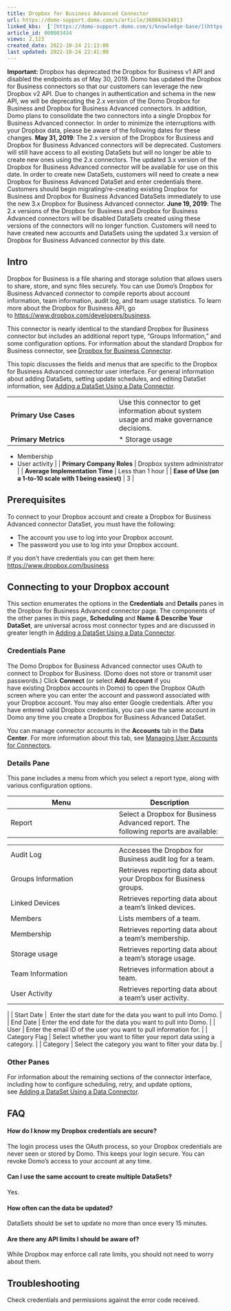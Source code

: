 ```yaml
---
title: Dropbox for Business Advanced Connector
url: https://domo-support.domo.com/s/article/360043434813
linked_kbs:  ['[https://domo-support.domo.com/s/knowledge-base/](https://domo-support.domo.com/s/knowledge-base/)', '[https://domo-support.domo.com/s/](https://domo-support.domo.com/s/)', '[https://domo-support.domo.com/s/topic/0TO5w000000ZammGAC](https://domo-support.domo.com/s/topic/0TO5w000000ZammGAC)', '[https://domo-support.domo.com/s/topic/0TO5w000000ZanLGAS](https://domo-support.domo.com/s/topic/0TO5w000000ZanLGAS)', '[https://domo-support.domo.com/s/topic/0TO5w000000ZaoQGAS](https://domo-support.domo.com/s/topic/0TO5w000000ZaoQGAS)', '[https://domo-support.domo.com/s/article/360042930214](https://domo-support.domo.com/s/article/360042930214)', '[https://domo-support.domo.com/s/article/360042926274](https://domo-support.domo.com/s/article/360042926274)', '[https://domo-support.domo.com/s/article/360042926054](https://domo-support.domo.com/s/article/360042926054)', '[https://domo-support.domo.com/s/article/360043434813](https://domo-support.domo.com/s/article/360043434813)', '[https://domo-support.domo.com/s/topic/0TO5w000000ZaoQGAS/api-connectors](https://domo-support.domo.com/s/topic/0TO5w000000ZaoQGAS/api-connectors)', '[https://domo-support.domo.com/s/article/360043429933](https://domo-support.domo.com/s/article/360043429933)', '[https://domo-support.domo.com/s/article/360043429953](https://domo-support.domo.com/s/article/360043429953)', '[https://domo-support.domo.com/s/article/360042925494](https://domo-support.domo.com/s/article/360042925494)', '[https://domo-support.domo.com/s/article/360043429913](https://domo-support.domo.com/s/article/360043429913)', '[https://domo-support.domo.com/s/article/4408174643607](https://domo-support.domo.com/s/article/4408174643607)', '[https://domo-support.domo.com/s/login/](https://domo-support.domo.com/s/login/)']
article_id: 000003434
views: 2,123
created_date: 2022-10-24 21:13:00
last updated: 2022-10-24 22:41:00
---
```






 

**Important:** Dropbox has deprecated the Dropbox for Business v1 API and disabled the endpoints as of May 30, 2019. Domo has updated the Dropbox for Business connectors so that our customers can leverage the new Dropbox v2 API. Due to changes in authentication and schema in the new API, we will be deprecating the 2.x version of the Domo Dropbox for Business and Dropbox for Business Advanced connectors. In addition, Domo plans to consolidate the two connectors into a single Dropbox for Business Advanced connector. In order to minimize the interruptions with your Dropbox data, please be aware of the following dates for these changes.
**May 31, 2019**: The 2.x version of the Dropbox for Business and Dropbox for Business Advanced connectors will be deprecated. Customers will still have access to all existing DataSets but will no longer be able to create new ones using the 2.x connectors. The updated 3.x version of the Dropbox for Business Advanced connector will be available for use on this date. In order to create new DataSets, customers will need to create a new Dropbox for Business Advanced DataSet and enter credentials there. Customers should begin migrating/re-creating existing Dropbox for Business and Dropbox for Business Advanced DataSets immediately to use the new 3.x Dropbox for Business Advanced connector.
**June 19, 2019**: The 2.x versions of the Dropbox for Business and Dropbox for Business Advanced connectors will be disabled DataSets created using these versions of the connectors will no longer function. Customers will need to have created new accounts and DataSets using the updated 3.x version of Dropbox for Business Advanced connector by this date.



Intro
-----


Dropbox for Business is a file sharing and storage solution that allows users to share, store, and sync files securely. You can use Domo's Dropbox for Business Advanced connector to compile reports about account information, team information, audit log, and team usage statistics. To learn more about the Dropbox for Business API, go to <https://www.dropbox.com/developers/business>.


This connector is nearly identical to the standard Dropbox for Business connector but includes an additional report type, "Groups Information," and some configuration options. For information about the standard Dropbox for Business connector, see [Dropbox for Business Connector](/s/article/360042930214 "Dropbox for Business Connector").


This topic discusses the fields and menus that are specific to the Dropbox for Business Advanced connector user interface. For general information about adding DataSets, setting update schedules, and editing DataSet information, see [Adding a DataSet Using a Data Connector](/s/article/360042926274 "Adding a DataSet Using a Data Connector").




|  |  |
| --- | --- |
| **Primary Use Cases** | Use this connector to get information about system usage and make governance decisions. |
| **Primary Metrics** | * Storage usage
* Membership
* User activity
 |
| **Primary Company Roles** | Dropbox system administrator |
| **Average Implementation Time** | Less than 1 hour |
| **Ease of Use (on a 1-to-10 scale with 1 being easiest)** | 3 |


Prerequisites
-------------


To connect to your Dropbox account and create a Dropbox for Business Advanced connector DataSet, you must have the following:


* The account you use to log into your Dropbox account.
* The password you use to log into your Dropbox account.


If you don't have credentials you can get them here: [https://www.dropbox.com/business](https://www.dropbox.com/business "https://www.dropbox.com/business")


Connecting to your Dropbox account
----------------------------------


This section enumerates the options in the **Credentials** and **Details** panes in the Dropbox for Business Advanced connector page. The components of the other panes in this page, **Scheduling** and **Name & Describe Your DataSet**, are universal across most connector types and are discussed in greater length in [Adding a DataSet Using a Data Connector](/s/article/360042926274 "Adding a DataSet Using a Data Connector").


### Credentials Pane


The Domo Dropbox for Business Advanced connector uses OAuth to connect to Dropbox for Business. (Domo does not store or transmit user passwords.) Click **Connect** (or select **Add Account** if you have existing Dropbox accounts in Domo) to open the Dropbox OAuth screen where you can enter the account and password associated with your Dropbox account. You may also enter Google credentials. After you have entered valid Dropbox credentials, you can use the same account in Domo any time you create a Dropbox for Business Advanced DataSet.


You can manage connector accounts in the **Accounts** tab in the **Data Center**. For more information about this tab, see [Managing User Accounts for Connectors](/s/article/360042926054 "Managing User Accounts for Connectors").


### Details Pane


This pane includes a menu from which you select a report type, along with various configuration options. 




| Menu | Description |
| --- | --- |
| Report | Select a Dropbox for Business Advanced report. The following reports are available:

|  |  |
| --- | --- |
| Audit Log | Accesses the Dropbox for Business audit log for a team. |
| Groups Information | Retrieves reporting data about your Dropbox for Business groups. |
| Linked Devices | Retrieves reporting data about a team's linked devices. |
| Members | Lists members of a team. |
| Membership | Retrieves reporting data about a team's membership. |
| Storage usage | Retrieves reporting data about a team's storage usage. |
| Team Information | Retrieves information about a team. |
| User Activity | Retrieves reporting data about a team's user activity. |

 |
| Start Date |  Enter the start date for the data you want to pull into Domo. |
| End Date | Enter the end date for the data you want to pull into Domo. |
| User | Enter the email ID of the user you want to pull information for. |
| Category Flag | Select whether you want to filter your report data using a category. |
| Category | Select the category you want to filter your data by. |


### Other Panes


For information about the remaining sections of the connector interface, including how to configure scheduling, retry, and update options, see [Adding a DataSet Using a Data Connector](/s/article/360042926274).


FAQ
---


#### How do I know my Dropbox credentials are secure?


The login process uses the OAuth process, so your Dropbox credentials are never seen or stored by Domo. This keeps your login secure. You can revoke Domo's access to your account at any time.


#### Can I use the same account to create multiple DataSets?


Yes.


#### How often can the data be updated?


DataSets should be set to update no more than once every 15 minutes.


#### Are there any API limits I should be aware of?


While Dropbox may enforce call rate limits, you should not need to worry about them.


Troubleshooting
---------------


Check credentials and permissions against the error code received.

